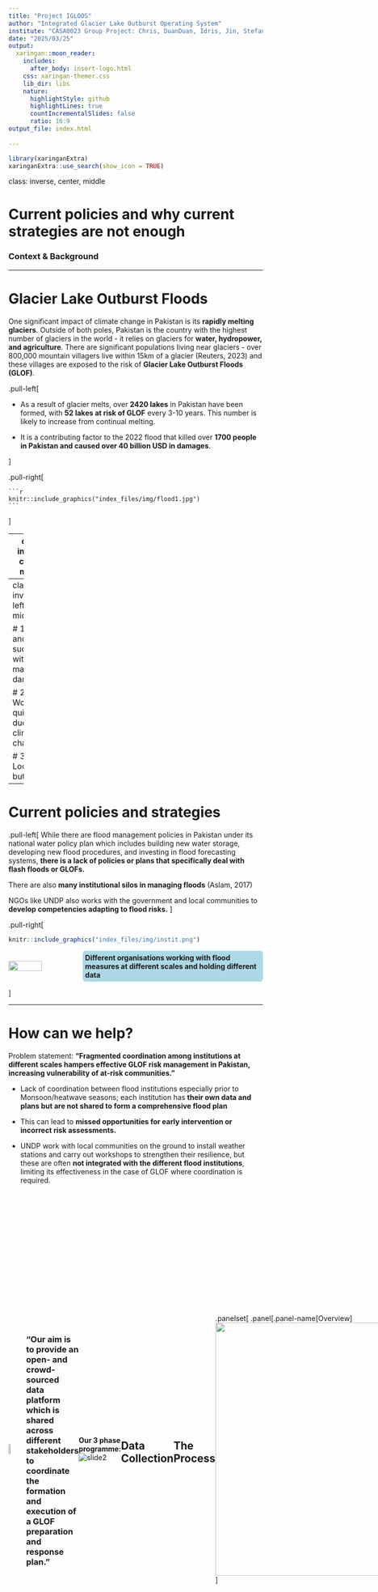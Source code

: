 ```yaml
---
title: "Project IGLOOS"
author: "Integrated Glacier Lake Outburst Operating System"
institute: "CASA0023 Group Project: Chris, DuanDuan, Idris, Jin, Stefan"
date: "2025/03/25"
output:
  xaringan::moon_reader:
    includes:
      after_body: insert-logo.html
    css: xaringan-themer.css
    lib_dir: libs
    nature:
      highlightStyle: github
      highlightLines: true
      countIncrementalSlides: false
      ratio: 16:9
output_file: index.html
  
---
```

```r
library(xaringanExtra)
xaringanExtra::use_search(show_icon = TRUE)
```
class: inverse, center, middle

# Current policies and why current strategies are not enough 

### Context & Background

---

# Glacier Lake Outburst Floods

One significant impact of climate change in Pakistan is its **rapidly melting glaciers**. Outside of both poles, Pakistan is the country with the highest number of glaciers in the world - it relies on glaciers for **water, hydropower, and agriculture**. There are significant populations living near glaciers - over 800,000 mountain villagers live within 15km of a glacier (Reuters, 2023) and these villages are exposed to the risk of **Glacier Lake Outburst Floods (GLOF)**. 

.pull-left[

- As a result of glacier melts, over **2420 lakes** in Pakistan have been formed, with **52 lakes at risk of GLOF** every 3-10 years. This number is likely to increase from continual melting.

- It is a contributing factor to the 2022 flood that killed over **1700 people in Pakistan and caused over 40 billion USD in damages**. 

]

.pull-right[

    ```r
    knitr::include_graphics("index_files/img/flood1.jpg")
    ```
]

---
class: inverse, center, middle

# Why Glacier Lake Outburst Floods? 


---
class: inverse, left, middle

# 1. Fast and sudden with massive damages 

# 2. Worsening quickly due to climate change 

# 3. Localised but deadly 

---

# Current policies and strategies 

.pull-left[
While there are flood management policies in Pakistan under its national water policy plan which includes building new water storage, developing new flood procedures, and investing in flood forecasting systems, **there is a lack of policies or plans that specifically deal with flash floods or GLOFs.**

There are also **many institutional silos in managing floods** (Aslam, 2017)

NGOs like UNDP also works with the government and local communities to **develop competencies adapting to flood risks.** 
]

.pull-right[
```r
knitr::include_graphics("index_files/img/instit.png")
```
<div style="display: flex; align-items: center;">
  <img src="index_files/img/app.jpg" style="width: 50%; margin-right: 15px;" />
  <p style="margin: 0; font-weight: bold; background-color: lightblue; padding: 5px; border-radius: 6px">Different organisations working with flood measures at different scales and holding different data</p>
</div>
]

---

# How can we help? 

Problem statement: **"Fragmented coordination among institutions at different scales hampers effective GLOF risk management in Pakistan, increasing vulnerability of at-risk communities."**  

- Lack of coordination between flood institutions especially prior to Monsoon/heatwave seasons; each institution has **their own data and plans but are not shared to form a comprehensive flood plan** 

- This can lead to **missed opportunities for early intervention or incorrect risk assessments.**

- UNDP work with local communities on the ground to install weather stations and carry out workshops to strengthen their resilience, but these are often **not integrated with the different flood institutions**, limiting its effectiveness in the case of GLOF where coordination is required.

<div style="display: flex; align-items: center;">
  <img src="index_files/img/logo3.png" style="width: 17.5%; margin-right: 15px;" />

<div class="pull-right" style="width: 80%;">
  <h3>"Our aim is to provide an open- and crowd-sourced data platform which is shared across different stakeholders to coordinate the formation and execution of a GLOF preparation and response plan."</h3>
</div>

---
class: inverse, center, middle

# Methodology  

### Data pipeline, outputs, and operational applications

---
class: center

## Remote Sensing Solutions
---- 
**Our 3 phase programme:** 
![slide2](index_files/img/2.jpg)

---

## Data Collection

```r
library(tidyverse)
library(kableExtra)
data_sources <- read_csv("index_files/img/data_sources.csv", show_col_types = FALSE)

kable_out <- kable(data_sources, "html", escape = FALSE, align = 'l') %>%
kable_styling(bootstrap_options = c("bordered", "condensed"))
kable_out
# Print the table

```

---

## The Process

```r
xaringanExtra::use_panelset()
```

.panelset[
.panel[.panel-name[Overview]
<img src="index_files/img/3.jpg"
     width="1000px" height="500"
     style="position:center; right:10px; top:130px;">
]

.panel[.panel-name[Glacier Identification]
.pull-left[
Glacier mass changes drastically throughout the year, so we  calculate seasonal averages of Landsat images.
- Employ digital elevation model to **differentiate terrain shadows from glaciers.** 

- Implement **region-specific** Normalised Difference Water Index and Normalised Difference Snow Index to identify glacier lakes. 

- Apply a region-specific Random forest classification model, using NDWI and NDSI, to ensure rivers, non-glacial lakes are not misclassified as glacier lakes.

- Set up **auto-updates** for the inventory.
]
.pull-right[
![looking](index_files/img/look.jpg)
]
]

.panel[.panel-name[Hazard Index]
.pull-left[
Our GLOF Hazard Index (0-1) considers:
- **Slope angles using digital elevation models.**
  - Rock and avalanche impact into a lake is more likely from any slope >30° (Fischer et al., 2012).
  - Downstream, if >50% of  slope pixels are below the 35° typical angle of repose, the dam is considered unstable (Allen et al., 2019). 
- **Lake area using polygon calculation.**  
  - Used as a proxy for lake volume and depth.
- **Watershed area upstream.**
  - Larger watershed area increases the risk of runoff (Allen et al., 2016).
]
.pull-right[
![pic2](index_files/img/bell.jpg)
]
]

.panel[.panel-name[Danger Index]
.pull-left[
The GLOF Danger Index (0-1) quantifies the potential for loss of life, livelihood and infrastructure:
- LULC and OSM data to identify **man-made structures and communities**
  - Create a binary categorisation of each pixel for presence of infrastructure.
- Modified single-flow model (MSF) for each lake to **determine impacted areas from GLOF event.**
  - Uses digital elevation models to simulate flooding and predict how outburst waters would travel downstream.
  - This model identifies the **precise villages, roads, and agricultural land in the flood’s path, ensuring targeted risk mapping.**
]
.pull-right[
![pic](index_files/img/danger.jpg)
]
]

.panel[.panel-name[Validation]
.pull-left[

Validating our model is key to providing our partners with data they can rely on. 

Community feedback:
- We conduct validation workshops with a range of communities to **ground-truth our data.** 
  - This is especially useful for identifying informal settlements

Validation against previous GLOF events:
- We check our **model rankings against real events that have taken place**, so we can be confident in our predictions of the future.

]
.pull-right[
![pic](index_files/img/check.jpg)
]
]
]

---

## The Product

.pull-left[

A Google Earth Engine-based dashboard for real-time risk visualisation. Key features include:
- An overlay of our GLOF-HI ™  and GLOF-DI ™ scores with **settlement, population and critical infrastructure data.**

- Early warning notifications:
  - **Seasonal updates to flag lakes transitioning to higher risk categories.**
  - Infrastructure alerts for improved preparedness strategies. 
  
- Free and public access:
  - Agencies and communities can access the dashboard via web or mobile, ensuring **transparency and preparedness.**

]

.pull-right[
<p style="font-size:13px;">UNOSAT S-1 Dashboard. Source: <a href=" https://unitar.org/about/news-stories/news/unosat-flood-ai-dashboards-nepal-creation-one-stop-shop-real-time-evidence-based-decision-making" target="_blank">UNITAR</a></p>

![pic](index_files/img/dash.jpg)
]


---
## Limitations

We are transparent about the challenges we may face.

.panelset[
.panel[.panel-name[Gap in Knowledge]
.pull-left[As our strategy aims to bridge gaps across various agencies, we plan to employ a **Unified Training Program**, to:
- Teach agencies to interpret the dashboard and integrate it into a centralised disaster response workflow.
- Highlight the importance of of standardised data workflows to reducing redundancy
]
.pull-right[
&lt;p style="font-size:13px;"&gt;Stakeholder integration. Source: Allan and Rieu-Clarke, 2006.&lt;/p&gt;
&lt;img src="index_files/img/flood.png" width="80%"&gt;
]
]

.panel[.panel-name[Conflicts]
.pull-left[Conflict zones and physical access:
- Physical access limits in the Kashmir region limit ground truthing data.
- To mitigate this, we employ **remote engagement with partner organizations**. 
]
.pull-right[
&lt;p style="font-size:13px;"&gt;Kashmir conflict. Source: The Nation, 2022.&lt;/p&gt;
&lt;img src="index_files/img/kashmir.jpg" width="80%"&gt;
]
]
.panel[.panel-name[Language Barriers]
.pull-left[Language and coordination barriers:
- The region is home to **diverse communities and languages, complicating outreach.**
- We therefore hire local interpreters and leverage partner networks to bridge communication gaps. 
]
.pull-right[
&lt;p style="font-size:13px;"&gt;Pakistan Language. Source: Clear Global, 2023.&lt;/p&gt;
&lt;img src="index_files/img/language.png" width="100%"&gt;
]
]]  

---

class: inverse, center, middle

# Implementation Timeline and Costs   

---
# References 

Allan, A. and Rieu-Clarke, A., 2006. Legal and institutional aspects of integrated flood management. Obtained from https://www.researchgate.net/publication/44234926_Legal_and_institutional_aspects_of_integrated_flood_management

Allen, S.K., Zhang, G., Wang, W., Yao, T. and Bolch, T., 2019. Potentially dangerous glacial lakes across the Tibetan Plateau revealed using a large-scale automated assessment approach. Science Bulletin, 64(7), pp.435-445.

Aslam, M., 2018. Flood management current state, challenges and prospects in Pakistan: A review. Mehran University Research Journal of Engineering &amp; Technology, 37(2), pp.297-314.

Clear Global, 2023. Language Map of Pakistan. Obtained from https://clearglobal.org/wp-content/uploads/2023/02/Pakistan-Map-2023.pdf 

Fischer, L., Purves, R.S., Huggel, C., Noetzli, J. and Haeberli, W., 2012. On the influence of topographic, geological and cryospheric factors on rock avalanches and rockfalls in high-mountain areas. Natural Hazards and Earth System Sciences, 12(1), pp.241-254.

Reuters, 2023. Mountain villages fight for future as melting glaciers threaten floods. Obtained from https://www.reuters.com/investigates/special-report/climate-un-pakistan-glaciers/
---

NASA, 2022. 2022 Pakistan Floods - August 27, 2021 vs. August 27, 2022 in Sindh. Obtained from https://commons.wikimedia.org/wiki/File:2022_Pakistan_Floods_-_August_27,_2021_vs._August_27,_2022_in_Sindh.jpg 

UNITAR, n.d. UNOSAT Flood AI Dashboards for Nepal: the creation of a one-stop-shop for real-time evidence-based decision-making. Obtained from https://unitar.org/about/news-stories/news/unosat-flood-ai-dashboards-nepal-creation-one-stop-shop-real-time-evidence-based-decision-making

The Nation, 2022. The Unresolved Kashmir Dispute. Obtained from https://www.nation.com.pk/10-Jun-2022/the-unresolved-kashmir-dispute


---

